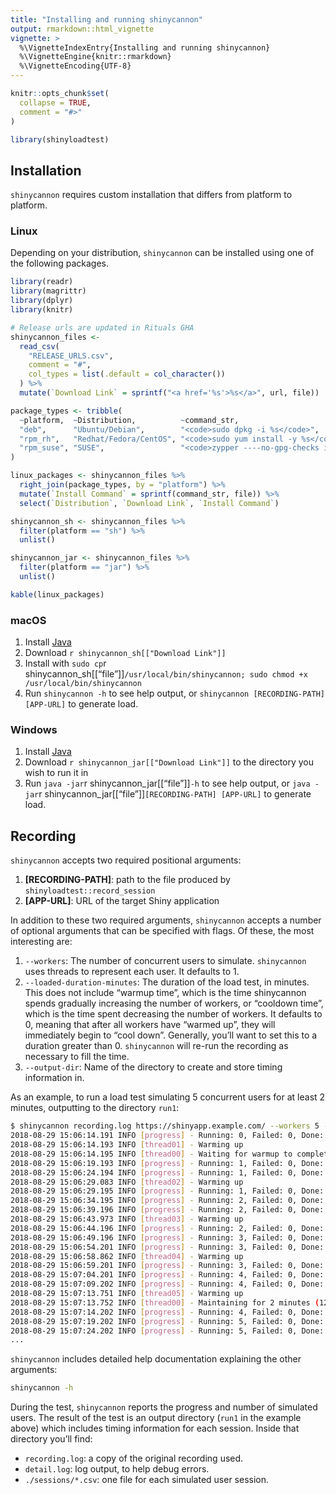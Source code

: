 ```yaml
---
title: "Installing and running shinycannon"
output: rmarkdown::html_vignette
vignette: >
  %\VignetteIndexEntry{Installing and running shinycannon}
  %\VignetteEngine{knitr::rmarkdown}
  %\VignetteEncoding{UTF-8}
---
```


```r
knitr::opts_chunk$set(
  collapse = TRUE,
  comment = "#>"
)
```

```r
library(shinyloadtest)
```

## Installation

`shinycannon` requires custom installation that differs from platform to platform.

### Linux

Depending on your distribution, `shinycannon` can be installed using one of the following packages.

```r
library(readr)
library(magrittr)
library(dplyr)
library(knitr)

# Release urls are updated in Rituals GHA
shinycannon_files <-
  read_csv(
    "RELEASE_URLS.csv",
    comment = "#",
    col_types = list(.default = col_character())
  ) %>%
  mutate(`Download Link` = sprintf("<a href='%s'>%s</a>", url, file))

package_types <- tribble(
  ~platform,  ~Distribution,          ~command_str,
  "deb",      "Ubuntu/Debian",        "<code>sudo dpkg -i %s</code>",
  "rpm_rh",   "Redhat/Fedora/CentOS", "<code>sudo yum install -y %s</code>",
  "rpm_suse", "SUSE",                 "<code>zypper ----no-gpg-checks install -y %s</code>"
)

linux_packages <- shinycannon_files %>%
  right_join(package_types, by = "platform") %>%
  mutate(`Install Command` = sprintf(command_str, file)) %>%
  select(`Distribution`, `Download Link`, `Install Command`)

shinycannon_sh <- shinycannon_files %>%
  filter(platform == "sh") %>%
  unlist()

shinycannon_jar <- shinycannon_files %>%
  filter(platform == "jar") %>%
  unlist()
```

```r
kable(linux_packages)
```

### macOS

1.  Install [Java](https://www.java.com/en/download/)
2.  Download `r shinycannon_sh[["Download Link"]]`
3.  Install with `sudo cp `r shinycannon_sh[["file"]]` /usr/local/bin/shinycannon; sudo chmod +x /usr/local/bin/shinycannon`
4.  Run `shinycannon -h` to see help output, or `shinycannon [RECORDING-PATH] [APP-URL]` to generate load.

### Windows

1.  Install [Java](https://www.java.com/en/download/)
2.  Download `r shinycannon_jar[["Download Link"]]` to the directory you wish to run it in
3.  Run `java -jar `r shinycannon_jar[["file"]]` -h` to see help output, or `java -jar `r shinycannon_jar[["file"]]` [RECORDING-PATH] [APP-URL]` to generate load.

## Recording

`shinycannon` accepts two required positional arguments:

1.  **[RECORDING-PATH]**: path to the file produced by `shinyloadtest::record_session`
2.  **[APP-URL]**: URL of the target Shiny application

In addition to these two required arguments, `shinycannon` accepts a number of optional arguments that can be specified with flags.
Of these, the most interesting are:

1.  `--workers`: The number of concurrent users to simulate. `shinycannon` uses threads to represent each user. It defaults to 1.
2.  `--loaded-duration-minutes`: The duration of the load test, in minutes. This does not include "warmup time", which is the time shinycannon spends gradually increasing the number of workers, or "cooldown time", which is the time spent decreasing the number of workers. It defaults to 0, meaning that after all workers have "warmed up", they will immediately begin to "cool down". Generally, you'll want to set this to a duration greater than 0. `shinycannon` will re-run the recording as necessary to fill the time.
3.  `--output-dir`: Name of the directory to create and store timing information in.

As an example, to run a load test simulating 5 concurrent users for at least 2 minutes, outputting to the directory `run1`:

``` .bash
$ shinycannon recording.log https://shinyapp.example.com/ --workers 5 --loaded-duration-minutes 2 --output-dir run1
2018-08-29 15:06:14.191 INFO [progress] - Running: 0, Failed: 0, Done: 0
2018-08-29 15:06:14.193 INFO [thread01] - Warming up
2018-08-29 15:06:14.195 INFO [thread00] - Waiting for warmup to complete
2018-08-29 15:06:19.193 INFO [progress] - Running: 1, Failed: 0, Done: 0
2018-08-29 15:06:24.194 INFO [progress] - Running: 1, Failed: 0, Done: 0
2018-08-29 15:06:29.083 INFO [thread02] - Warming up
2018-08-29 15:06:29.195 INFO [progress] - Running: 1, Failed: 0, Done: 0
2018-08-29 15:06:34.195 INFO [progress] - Running: 2, Failed: 0, Done: 0
2018-08-29 15:06:39.196 INFO [progress] - Running: 2, Failed: 0, Done: 0
2018-08-29 15:06:43.973 INFO [thread03] - Warming up
2018-08-29 15:06:44.196 INFO [progress] - Running: 2, Failed: 0, Done: 0
2018-08-29 15:06:49.196 INFO [progress] - Running: 3, Failed: 0, Done: 0
2018-08-29 15:06:54.201 INFO [progress] - Running: 3, Failed: 0, Done: 0
2018-08-29 15:06:58.862 INFO [thread04] - Warming up
2018-08-29 15:06:59.201 INFO [progress] - Running: 3, Failed: 0, Done: 0
2018-08-29 15:07:04.201 INFO [progress] - Running: 4, Failed: 0, Done: 0
2018-08-29 15:07:09.202 INFO [progress] - Running: 4, Failed: 0, Done: 0
2018-08-29 15:07:13.751 INFO [thread05] - Warming up
2018-08-29 15:07:13.752 INFO [thread00] - Maintaining for 2 minutes (120000 ms)
2018-08-29 15:07:14.202 INFO [progress] - Running: 4, Failed: 0, Done: 0
2018-08-29 15:07:19.202 INFO [progress] - Running: 5, Failed: 0, Done: 0
2018-08-29 15:07:24.202 INFO [progress] - Running: 5, Failed: 0, Done: 0
...
```

`shinycannon` includes detailed help documentation explaining the other arguments:

``` .bash
shinycannon -h
```

During the test, `shinycannon` reports the progress and number of simulated users.
The result of the test is an output directory (`run1` in the example above) which includes timing information for each session.
Inside that directory you'll find:

-   `recording.log`: a copy of the original recording used.
-   `detail.log`: log output, to help debug errors.
-   `./sessions/*.csv`: one file for each simulated user session.
